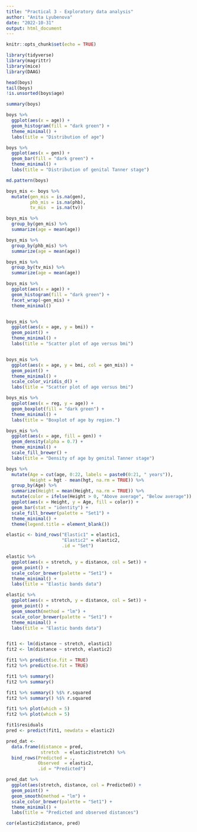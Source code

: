 ```yaml
---
title: "Practical 3 - Exploratory data analysis"
author: "Anita Lyubenova"
date: "2022-10-31"
output: html_document
---
```


```r
knitr::opts_chunk$set(echo = TRUE)
```


```r
library(tidyverse)
library(magrittr)
library(mice)
library(DAAG)
```

```r
head(boys)
tail(boys)
!is.unsorted(boys$age)

summary(boys)

boys %>%
  ggplot(aes(x = age)) +
  geom_histogram(fill = "dark green") +
  theme_minimal() +
  labs(title = "Distribution of age")

boys %>%
  ggplot(aes(x = gen)) +
  geom_bar(fill = "dark green") +
  theme_minimal() +
  labs(title = "Distribution of genital Tanner stage")

md.pattern(boys)

boys_mis <- boys %>%
  mutate(gen_mis = is.na(gen),
         phb_mis = is.na(phb),
         tv_mis  = is.na(tv))

boys_mis %>%
  group_by(gen_mis) %>%
  summarize(age = mean(age))

boys_mis %>%
  group_by(phb_mis) %>%
  summarize(age = mean(age))

boys_mis %>%
  group_by(tv_mis) %>%
  summarize(age = mean(age))

boys_mis %>%
  ggplot(aes(x = age)) +
  geom_histogram(fill = "dark green") + 
  facet_wrap(~gen_mis) +
  theme_minimal()


boys_mis %>%
  ggplot(aes(x = age, y = bmi)) +
  geom_point() +
  theme_minimal() +
  labs(title = "Scatter plot of age versus bmi")


boys_mis %>%
  ggplot(aes(x = age, y = bmi, col = gen_mis)) +
  geom_point() +
  theme_minimal() +
  scale_color_viridis_d() +
  labs(title = "Scatter plot of age versus bmi")

boys_mis %>%
  ggplot(aes(x = reg, y = age)) +
  geom_boxplot(fill = "dark green") +
  theme_minimal() +
  labs(title = "Boxplot of age by region.")

boys_mis %>%
  ggplot(aes(x = age, fill = gen)) +
  geom_density(alpha = 0.7) +
  theme_minimal() +
  scale_fill_brewer() +
  labs(title = "Density of age by genital Tanner stage")

boys %>%
  mutate(Age = cut(age, 0:22, labels = paste0(0:21, " years")),
         Height = hgt - mean(hgt, na.rm = TRUE)) %>%
  group_by(Age) %>%
  summarize(Height = mean(Height, na.rm = TRUE)) %>%
  mutate(color = ifelse(Height > 0, "Above average", "Below average")) %>%
  ggplot(aes(x = Height, y = Age, fill = color)) +
  geom_bar(stat = "identity") +
  scale_fill_brewer(palette = "Set1") +
  theme_minimal() +
  theme(legend.title = element_blank())

elastic <- bind_rows("Elastic1" = elastic1,
                     "Elastic2" = elastic2,
                     .id = "Set")

elastic %>%
  ggplot(aes(x = stretch, y = distance, col = Set)) +
  geom_point() +
  scale_color_brewer(palette = "Set1") +
  theme_minimal() +
  labs(title = "Elastic bands data")

elastic %>%
  ggplot(aes(x = stretch, y = distance, col = Set)) +
  geom_point() +
  geom_smooth(method = "lm") +
  scale_color_brewer(palette = "Set1") +
  theme_minimal() +
  labs(title = "Elastic bands data")


fit1 <- lm(distance ~ stretch, elastic1)
fit2 <- lm(distance ~ stretch, elastic2)

fit1 %>% predict(se.fit = TRUE)
fit2 %>% predict(se.fit = TRUE)

fit1 %>% summary()
fit2 %>% summary()

fit1 %>% summary() %$% r.squared
fit2 %>% summary() %$% r.squared

fit1 %>% plot(which = 5)
fit2 %>% plot(which = 5)

fit1$residuals
pred <- predict(fit1, newdata = elastic2)

pred_dat <- 
  data.frame(distance = pred, 
             stretch  = elastic2$stretch) %>%
  bind_rows(Predicted = .,
            Observed  = elastic2, 
            .id = "Predicted")

pred_dat %>%
  ggplot(aes(stretch, distance, col = Predicted)) +
  geom_point() + 
  geom_smooth(method = "lm") +
  scale_color_brewer(palette = "Set1") +
  theme_minimal() +
  labs(title = "Predicted and observed distances")

cor(elastic2$distance, pred)

```

